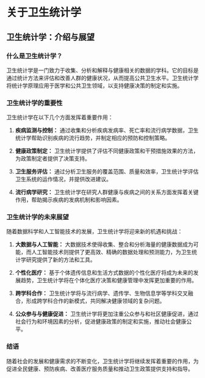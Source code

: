 # 关于卫生统计学

## 卫生统计学：介绍与展望

### 什么是卫生统计学？

卫生统计学是一门致力于收集、分析和解释与健康相关的数据的学科。它的目标是通过统计方法来评估和改善人群的健康状况，从而提高公共卫生水平。卫生统计学将统计学原理应用于医学和公共卫生领域，以支持健康决策的制定和实施。

### 卫生统计学的重要性

卫生统计学在以下几个方面发挥着重要作用：

1. **疾病监测与控制：** 通过收集和分析疾病发病率、死亡率和流行病学数据，卫生统计学帮助识别疾病的流行趋势，并制定相应的预防和控制策略。

2. **健康政策制定：** 卫生统计学提供了评估不同健康政策和干预措施效果的方法，为政策制定者提供了决策支持。

3. **卫生服务评估：** 通过分析卫生服务的覆盖范围、质量和效率，卫生统计学评估卫生系统的运作情况，并提供改进建议。

4. **流行病学研究：** 卫生统计学在研究人群健康与疾病之间的关系方面发挥着关键作用，帮助揭示疾病的发病机制和影响因素。

### 卫生统计学的未来展望

随着数据科学和人工智能技术的发展，卫生统计学将迎来新的机遇和挑战：

1. **大数据与人工智能：** 大数据技术使得收集、整合和分析海量的健康数据成为可能，而人工智能技术则提供了更高效、精确的数据处理和预测能力，为卫生统计学研究提供了新的方法和工具。

2. **个性化医疗：** 基于个体遗传信息和生活方式数据的个性化医疗将成为未来的发展趋势，卫生统计学将在个体化医疗决策和健康管理中发挥更加重要的作用。

3. **跨学科合作：** 卫生统计学将与流行病学、遗传学、生物信息学等学科交叉融合，形成跨学科合作的新模式，共同解决健康领域的复杂问题。

4. **公众参与与健康促进：** 卫生统计学将更加注重公众参与和社区健康促进，通过社会行为和环境因素的分析，促进健康政策的制定和实施，推动社会健康公平。

### 结语

随着社会的发展和健康需求的不断变化，卫生统计学将继续发挥着重要的作用，为促进全民健康、预防疾病、改善医疗服务质量和推动卫生政策提供支持和指导。
